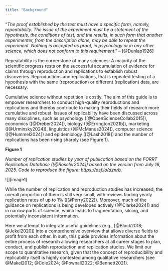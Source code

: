 ```yaml
---
title: "Background"
---
```


“*The proof established by the test must have a specific form, namely, repeatability. The issue of the experiment must be a statement of the hypothesis, the conditions of test, and the results, in such form that another experimenter, from the description alone, may be able to repeat the experiment. Nothing is accepted as proof, in psychology or in any other science, which does not conform to this requirement*.” – [@Dunlap1926]

Repeatability is the cornerstone of many sciences: A majority of the scientific progress rests on the successful accumulation of evidence for claims through reproduction and replications to establish robust discoveries. Reproductions and replications, that is repeated testing of a hypothesis with the same (reproduction) or different (replication) data, are necessary.

Cumulative science without repetition is costly. The aim of this guide is to empower researchers to conduct high-quality reproductions and replications and thereby contribute to making their fields of research more cumulative and robust. Issues of replicability have been discussed across many disciplines, such as psychology ([@OpenScienceCollab2015]), economics ([@Dreber2024]), biology ([@Errington2021b]), marketing ([@Urminsky2024]), linguistics ([@McManus2024]), computer science ([@Hummel2024]) and epidemiology ([@Lash2018]) and the number of replications has been rising sharply (see Figure 1).

**Figure 1**

*Number of replication studies by year of publication based on the FORRT Replication Database ([@Roseler2024]) based on the version from July 16, 2025. Code to reproduce the figure: [https://osf.io/dznrb](https://osf.io/dznrb).*

![][image1]

While the number of replication and reproduction studies has increased, the overall proportion of them is still very small, with reviews finding yearly replication rates of up to 1% ([@Perry2022]). Moreover, much of the guidance on replications is being developed actively ([@Clarke2024]) and in narrow parts of science, which leads to fragmentation, siloing, and potentially inconsistent information.

Here we attempt to integrate useful guidelines (e.g., [@Block2018; @Jekel2020]) into a comprehensive overview that allows diverse fields to profit from each other. In sum, this guide provides information about the entire process of research allowing researchers at all career stages to plan, conduct, and publish reproduction and replication studies. We limit our scope to quantitative research, given that the concept of reproducibility and replicability itself is highly contested among qualitative researchers (see @Makel2012; @Cole2024; @Pownall2022; @Bennett2021).